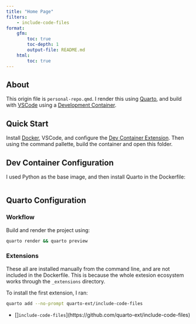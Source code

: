 ```yaml
---
title: "Home Page"
filters:
    - include-code-files
format: 
    gfm:
        toc: true
        toc-depth: 1
        output-file: README.md
    html:
        toc: true
---
```


## About

This origin file is `personal-repo.qmd`. I render this using [Quarto](https://quarto.org/), and build with [VSCode](https://vscode.dev/) using a [Development Container](https://containers.dev/).

## Quick Start

Install [Docker](https://www.docker.com/), VSCode, and configure the [Dev Container Extension](https://code.visualstudio.com/docs/devcontainers/containers). Then using the command pallette, build the container and open this folder.

## Dev Container Configuration

I used Python as the base image, and then install Quarto in the Dockerfile:

```.Dockerfile
```

## Quarto Configuration

### Workflow

Build and render the project using:

```bash
quarto render && quarto preview
```

### Extensions

These all are installed manually from the command line, and are not included in
the Dockerfile. This is because the whole extesion ecosystem works through the
`_extensions` directory.

To install the first extension, I ran:

```bash
quarto add --no-prompt quarto-ext/include-code-files
```

- []`include-code-files`](https://github.com/quarto-ext/include-code-files)
